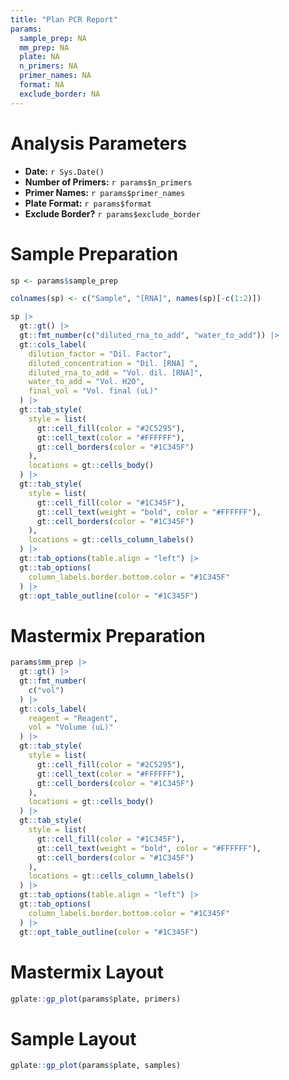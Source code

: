 ```yaml
---
title: "Plan PCR Report"
params:
  sample_prep: NA
  mm_prep: NA
  plate: NA
  n_primers: NA
  primer_names: NA
  format: NA
  exclude_border: NA
---
```



# Analysis Parameters

- **Date:**              `r Sys.Date()`
- **Number of Primers:** `r params$n_primers`
- **Primer Names:**      `r params$primer_names`
- **Plate Format:**      `r params$format`
- **Exclude Border?**    `r params$exclude_border`

# Sample Preparation
```r
sp <- params$sample_prep

colnames(sp) <- c("Sample", "[RNA]", names(sp)[-c(1:2)])

sp |> 
  gt::gt() |> 
  gt::fmt_number(c("diluted_rna_to_add", "water_to_add")) |> 
  gt::cols_label(
    dilution_factor = "Dil. Factor",
    diluted_concentration = "Dil. [RNA] ",
    diluted_rna_to_add = "Vol. dil. [RNA]",
    water_to_add = "Vol. H2O",
    final_vol = "Vol. final (uL)"
  ) |> 
  gt::tab_style(
    style = list(
      gt::cell_fill(color = "#2C5295"),
      gt::cell_text(color = "#FFFFFF"),
      gt::cell_borders(color = "#1C345F")
    ),
    locations = gt::cells_body()
  ) |>  
  gt::tab_style(
    style = list(
      gt::cell_fill(color = "#1C345F"),
      gt::cell_text(weight = "bold", color = "#FFFFFF"),
      gt::cell_borders(color = "#1C345F")
    ),
    locations = gt::cells_column_labels()
  ) |> 
  gt::tab_options(table.align = "left") |> 
  gt::tab_options(
    column_labels.border.bottom.color = "#1C345F"
  ) |> 
  gt::opt_table_outline(color = "#1C345F")

```

# Mastermix Preparation
```r
params$mm_prep |> 
  gt::gt() |>  
  gt::fmt_number(
    c("vol")
  ) |> 
  gt::cols_label(
    reagent = "Reagent",
    vol = "Volume (uL)"
  ) |> 
  gt::tab_style(
    style = list(
      gt::cell_fill(color = "#2C5295"),
      gt::cell_text(color = "#FFFFFF"),
      gt::cell_borders(color = "#1C345F")
    ),
    locations = gt::cells_body()
  ) |>  
  gt::tab_style(
    style = list(
      gt::cell_fill(color = "#1C345F"),
      gt::cell_text(weight = "bold", color = "#FFFFFF"),
      gt::cell_borders(color = "#1C345F")
    ),
    locations = gt::cells_column_labels()
  ) |> 
  gt::tab_options(table.align = "left") |> 
  gt::tab_options(
    column_labels.border.bottom.color = "#1C345F"
  ) |> 
  gt::opt_table_outline(color = "#1C345F")

```

# Mastermix Layout
```r
gplate::gp_plot(params$plate, primers)
```


# Sample Layout
```r
gplate::gp_plot(params$plate, samples) 
```
